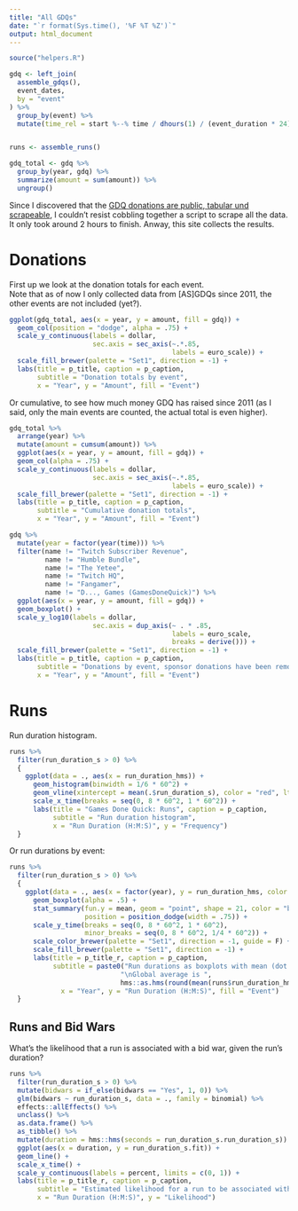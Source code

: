 ```yaml
---
title: "All GDQs"
date: "`r format(Sys.time(), '%F %T %Z')`"
output: html_document
---
```


```r
source("helpers.R")

gdq <- left_join(
  assemble_gdqs(),
  event_dates,
  by = "event"
) %>%
  group_by(event) %>%
  mutate(time_rel = start %--% time / dhours(1) / (event_duration * 24))


runs <- assemble_runs()

gdq_total <- gdq %>%
  group_by(year, gdq) %>%
  summarize(amount = sum(amount)) %>%
  ungroup()
```

Since I discovered that the [GDQ donations are public, tabular und scrapeable](https://gamesdonequick.com/tracker/donations/), I couldn't resist cobbling together a script to scrape all the data. It only took around 2 hours to finish. Anway, this site collects the results.

# Donations 

First up we look at the donation totals for each event.  
Note that as of now I only collected data from [AS]GDQs since 2011, the other events are not included (yet?).

```r
ggplot(gdq_total, aes(x = year, y = amount, fill = gdq)) +
  geom_col(position = "dodge", alpha = .75) +
  scale_y_continuous(labels = dollar, 
                     sec.axis = sec_axis(~.*.85, 
                                         labels = euro_scale)) +
  scale_fill_brewer(palette = "Set1", direction = -1) +
  labs(title = p_title, caption = p_caption,
       subtitle = "Donation totals by event",
       x = "Year", y = "Amount", fill = "Event")
```

Or cumulative, to see how much money GDQ has raised since 2011 (as I said, only the main events are counted, the actual total is even higher).

```r
gdq_total %>%
  arrange(year) %>%
  mutate(amount = cumsum(amount)) %>%
  ggplot(aes(x = year, y = amount, fill = gdq)) +
  geom_col(alpha = .75) +
  scale_y_continuous(labels = dollar, 
                     sec.axis = sec_axis(~.*.85, 
                                         labels = euro_scale)) +
  scale_fill_brewer(palette = "Set1", direction = -1) +
  labs(title = p_title, caption = p_caption,
       subtitle = "Cumulative donation totals",
       x = "Year", y = "Amount", fill = "Event")
```

```r
gdq %>%
  mutate(year = factor(year(time))) %>%
  filter(name != "Twitch Subscriber Revenue",
         name != "Humble Bundle",
         name != "The Yetee",
         name != "Twitch HQ",
         name != "Fangamer",
         name != "D..., Games (GamesDoneQuick)") %>%
  ggplot(aes(x = year, y = amount, fill = gdq)) +
  geom_boxplot() +
  scale_y_log10(labels = dollar,
                     sec.axis = dup_axis(~ . * .85,
                                         labels = euro_scale, 
                                         breaks = derive())) +
  scale_fill_brewer(palette = "Set1", direction = -1) +
  labs(title = p_title, caption = p_caption,
       subtitle = "Donations by event, sponsor donations have been removed.",
       x = "Year", y = "Amount", fill = "Event")
```


# Runs

Run duration histogram.

```r
runs %>%
  filter(run_duration_s > 0) %>%
  {
    ggplot(data = ., aes(x = run_duration_hms)) +
      geom_histogram(binwidth = 1/6 * 60^2) +
      geom_vline(xintercept = mean(.$run_duration_s), color = "red", lty = "dashed") +
      scale_x_time(breaks = seq(0, 8 * 60^2, 1 * 60^2)) +
      labs(title = "Games Done Quick: Runs", caption = p_caption,
           subtitle = "Run duration histogram",
           x = "Run Duration (H:M:S)", y = "Frequency") 
  }
```

Or run durations by event:

```r
runs %>%
  filter(run_duration_s > 0) %>%
  {
    ggplot(data = ., aes(x = factor(year), y = run_duration_hms, color = gdq, fill = gdq)) +
      geom_boxplot(alpha = .5) +
      stat_summary(fun.y = mean, geom = "point", shape = 21, color = "black",
                   position = position_dodge(width = .75)) +
      scale_y_time(breaks = seq(0, 8 * 60^2, 1 * 60^2),
                   minor_breaks = seq(0, 8 * 60^2, 1/4 * 60^2)) +
      scale_color_brewer(palette = "Set1", direction = -1, guide = F) +
      scale_fill_brewer(palette = "Set1", direction = -1) +
      labs(title = p_title_r, caption = p_caption,
           subtitle = paste0("Run durations as boxplots with mean (dot in box).",
                            "\nGlobal average is ",
                            hms::as.hms(round(mean(runs$run_duration_hms)))),
             x = "Year", y = "Run Duration (H:M:S)", fill = "Event")
  }
```

## Runs and Bid Wars

What's the likelihood that a run is associated with a bid war, given the run's duration?

```r
runs %>%
  filter(run_duration_s > 0) %>%
  mutate(bidwars = if_else(bidwars == "Yes", 1, 0)) %>%
  glm(bidwars ~ run_duration_s, data = ., family = binomial) %>%
  effects::allEffects() %>%
  unclass() %>%
  as.data.frame() %>%
  as_tibble() %>%
  mutate(duration = hms::hms(seconds = run_duration_s.run_duration_s)) %>%
  ggplot(aes(x = duration, y = run_duration_s.fit)) +
  geom_line() +
  scale_x_time() +
  scale_y_continuous(labels = percent, limits = c(0, 1)) +
  labs(title = p_title_r, caption = p_caption,
       subtitle = "Estimated likelihood for a run to be associated with a bid war, by duration",
       x = "Run Duration (H:M:S)", y = "Likelihood")
```


